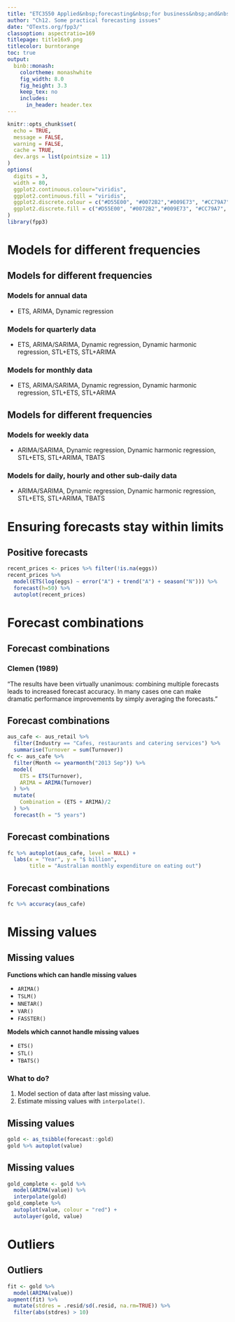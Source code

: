 ```yaml
---
title: "ETC3550 Applied&nbsp;forecasting&nbsp;for business&nbsp;and&nbsp;economics"
author: "Ch12. Some practical forecasting issues"
date: "OTexts.org/fpp3/"
classoption: aspectratio=169
titlepage: title16x9.png
titlecolor: burntorange
toc: true
output:
  binb::monash:
    colortheme: monashwhite
    fig_width: 8.0
    fig_height: 3.3
    keep_tex: no
    includes:
      in_header: header.tex
---
```



```r
knitr::opts_chunk$set(
  echo = TRUE,
  message = FALSE,
  warning = FALSE,
  cache = TRUE,
  dev.args = list(pointsize = 11)
)
options(
  digits = 3,
  width = 80,
  ggplot2.continuous.colour="viridis",
  ggplot2.continuous.fill = "viridis",
  ggplot2.discrete.colour = c("#D55E00", "#0072B2","#009E73", "#CC79A7", "#E69F00", "#56B4E9", "#F0E442"),
  ggplot2.discrete.fill = c("#D55E00", "#0072B2","#009E73", "#CC79A7", "#E69F00", "#56B4E9", "#F0E442")
)
library(fpp3)
```

# Models for different frequencies

## Models for different frequencies

### Models for annual data

 * ETS, ARIMA, Dynamic regression
\pause

### Models for quarterly data

 * ETS, ARIMA/SARIMA, Dynamic regression, Dynamic harmonic regression, STL+ETS, STL+ARIMA
\pause

### Models for monthly data

 * ETS, ARIMA/SARIMA, Dynamic regression, Dynamic harmonic regression, STL+ETS, STL+ARIMA

## Models for different frequencies

### Models for weekly data

 * ARIMA/SARIMA, Dynamic regression, Dynamic harmonic regression, STL+ETS, STL+ARIMA, TBATS
\pause

### Models for daily, hourly and other sub-daily data

 * ARIMA/SARIMA, Dynamic regression, Dynamic harmonic regression, STL+ETS, STL+ARIMA, TBATS


# Ensuring forecasts stay within limits

## Positive forecasts
\fontsize{9}{9}\sf

```r
recent_prices <- prices %>% filter(!is.na(eggs))
recent_prices %>%
  model(ETS(log(eggs) ~ error("A") + trend("A") + season("N"))) %>%
  forecast(h=50) %>%
  autoplot(recent_prices)
```


# Forecast combinations

## Forecast combinations

### Clemen (1989)
"The results have been virtually unanimous: combining multiple forecasts leads to increased forecast accuracy. \dots In many cases one can make dramatic performance improvements by simply averaging the forecasts."

## Forecast combinations
\fontsize{9}{10}\sf\vspace*{-0.2cm}

```r
aus_cafe <- aus_retail %>%
  filter(Industry == "Cafes, restaurants and catering services") %>%
  summarise(Turnover = sum(Turnover))
fc <- aus_cafe %>%
  filter(Month <= yearmonth("2013 Sep")) %>%
  model(
    ETS = ETS(Turnover),
    ARIMA = ARIMA(Turnover)
  ) %>%
  mutate(
    Combination = (ETS + ARIMA)/2
  ) %>%
  forecast(h = "5 years")
```


## Forecast combinations
\fontsize{10}{10}\sf\vspace*{-0.2cm}

```r
fc %>% autoplot(aus_cafe, level = NULL) +
  labs(x = "Year", y = "$ billion",
       title = "Australian monthly expenditure on eating out")
```

## Forecast combinations
\fontsize{10}{15}\sf
```r
fc %>% accuracy(aus_cafe)
```

# Missing values

## Missing values
\fontsize{12}{13}\sf

**Functions which can handle missing values**

 * `ARIMA()`
 * `TSLM()`
 * `NNETAR()`
 * `VAR()`
 * `FASSTER()`

**Models which cannot handle missing values**

 * `ETS()`
 * `STL()`
 * `TBATS()`

\pause

### What to do?
 1. Model section of data after last missing value.
 2. Estimate missing values with `interpolate()`.

## Missing values
\fontsize{12}{12}\sf
```r
gold <- as_tsibble(forecast::gold)
gold %>% autoplot(value)
```

## Missing values
\fontsize{12}{12}\sf
```r
gold_complete <- gold %>%
  model(ARIMA(value)) %>%
  interpolate(gold)
gold_complete %>%
  autoplot(value, colour = "red") +
  autolayer(gold, value)
```

# Outliers

## Outliers
\fontsize{11}{13}\sf

```r
fit <- gold %>%
  model(ARIMA(value))
augment(fit) %>%
  mutate(stdres = .resid/sd(.resid, na.rm=TRUE)) %>%
  filter(abs(stdres) > 10)
```
